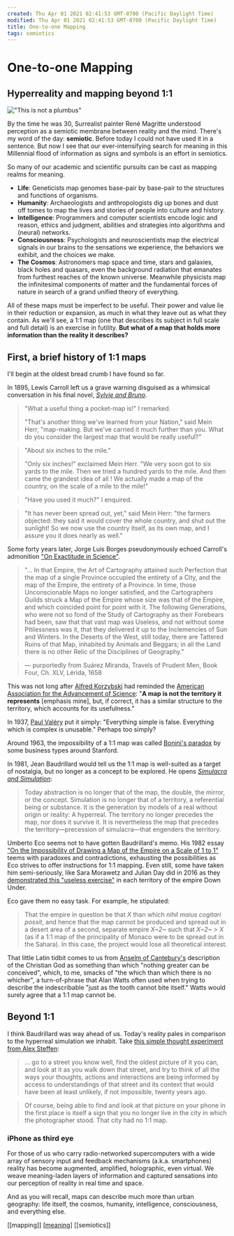 ```yaml
---
created: Thu Apr 01 2021 02:41:53 GMT-0700 (Pacific Daylight Time)
modified: Thu Apr 01 2021 02:41:53 GMT-0700 (Pacific Daylight Time)
title: One-to-one Mapping
tags: semiotics
---
```


# One-to-one Mapping

## Hyperreality and mapping beyond 1:1

!["This is not a plumbus"](/images/not-a-plumbus.jpg)

By the time he was 30, Surrealist painter René Magritte understood perception as a semiotic membrane between reality and the mind. There's my word of the day: **semiotic**. Before today I could not have used it in a sentence. But now I see that our ever-intensifying search for meaning in this Millennial flood of information as signs and symbols is an effort in semiotics.

So many of our academic and scientific pursuits can be cast as mapping realms for meaning.

- **Life**: Geneticists map genomes base-pair by base-pair to the structures and functions of organisms.
- **Humanity**: Archaeologists and anthropologists dig up bones and dust off tomes to map the lives and stories of people into culture and history.
- **Intelligence**: Programmers and computer scientists encode logic and reason, ethics and judgment, abilities and strategies into algorithms and (neural) networks.
- **Consciousness**: Psychologists and neuroscientists map the electrical signals in our brains to the sensations we experience, the behaviors we exhibit, and the choices we make.
- **The Cosmos**: Astronomers map space and time, stars and galaxies, black holes and quasars, even the background radiation that emanates from furthest reaches of the known universe. Meanwhile physicists map the infinitesimal components of matter and the fundamental forces of nature in search of a grand unified theory of everything.

All of these maps must be imperfect to be useful. Their power and value lie in their reduction or expansion, as much in what they leave out as what they contain. As we'll see, a 1:1 map (one that describes its subject in full scale and full detail) is an exercise in futility. **But what of a map that holds more information than the reality it describes?**

## First, a brief history of 1:1 maps

I'll begin at the oldest bread crumb I have found so far.

In 1895, Lewis Carroll left us a grave warning disguised as a whimsical conversation in his final novel, [_Sylvie and Bruno_](https://en.wikipedia.org/wiki/Sylvie_and_Bruno).

> "What a useful thing a pocket-map is!" I remarked.
>
> "That's another thing we've learned from your Nation," said Mein Herr, "map-making. But we've carried it much further than you. What do you consider the largest map that would be really useful?"

> "About six inches to the mile."
>
> "Only six inches!" exclaimed Mein Herr. "We very soon got to six yards to the mile. Then we tried a hundred yards to the mile. And then came the grandest idea of all ! We actually made a map of the country, on the scale of a mile to the mile!"

> "Have you used it much?" I enquired.

> "It has never been spread out, yet," said Mein Herr: "the farmers objected: they said it would cover the whole country, and shut out the sunlight! So we now use the country itself, as its own map, and I assure you it does nearly as well."

Some forty years later, Jorge Luis Borges pseudonymously echoed Carroll's admonition ["On Exactitude in Science"](https://genius.com/3327727).

> "… In that Empire, the Art of Cartography attained such Perfection that the map of a single Province occupied the entirety of a City, and the map of the Empire, the entirety of a Province. In time, those Unconscionable Maps no longer satisfied, and the Cartographers Guilds struck a Map of the Empire whose size was that of the Empire, and which coincided point for point with it. The following Generations, who were not so fond of the Study of Cartography as their Forebears had been, saw that that vast map was Useless, and not without some Pitilessness was it, that they delivered it up to the Inclemencies of Sun and Winters. In the Deserts of the West, still today, there are Tattered Ruins of that Map, inhabited by Animals and Beggars; in all the Land there is no other Relic of the Disciplines of Geography."

> — purportedly from Suárez Miranda, Travels of Prudent Men, Book Four, Ch. XLV, Lérida, 1658

This was not long after [Alfred Korzybski](https://en.wikipedia.org/wiki/Alfred_Korzybski) had reminded the [American Association for the Advancement of Science](https://www.aaas.org/): "**A map is not the territory it represents** [emphasis mine], but, if correct, it has a similar structure to the territory, which accounts for its usefulness."

In 1937, [Paul Valéry](https://en.wikipedia.org/wiki/Paul_Val%C3%A9ry) put it simply: "Everything simple is false. Everything which is complex is unusable." Perhaps too simply?

Around 1963, the impossibility of a 1:1 map was called [Bonini's paradox](https://en.wikipedia.org/wiki/Bonini%27s_paradox) by some business types around Stanford.

In 1981, Jean Baudrillard would tell us the 1:1 map is well-suited as a target of nostalgia, but no longer as a concept to be explored. He opens [_Simulacra and Simulation_](https://en.wikipedia.org/wiki/Simulacra_and_Simulation):

> Today abstraction is no longer that of the map, the double, the mirror, or the concept. Simulation is no longer that of a territory, a referential being or substance. It is the generation by models of a real without origin or reality: A hyperreal. The territory no longer precedes the map, nor does it survive it. It is nevertheless the map that precedes the territory—precession of simulacra—that engenders the territory.

Umberto Eco seems not to have gotten Baudrillard's memo. His 1982 essay ["On the Impossibility of Drawing a Map of the Empire on a Scale of 1 to 1"](https://www.goodreads.com/book/show/23066.How_to_Travel_with_a_Salmon_and_Other_Essays) teems with paradoxes and contradictions, exhausting the possibilities as Eco strives to offer instructions for 1:1 mapping. Even still, some have taken him semi-seriously, like Sara Morawetz and Julian Day did in 2016 as they [demonstrated this "useless exercise"](http://saramorawetz.com/1to1/) in each territory of the empire Down Under.

Eco gave them no easy task. For example, he stipulated:

> That the empire in question be that _X_ than which _nihil maius cogitari possit_, and hence that the map cannot be produced and spread out in a desert area of a second, separate empire _X~2~_ such that _X~2~ > X_ (as if a 1:1 map of the principality of Monaco were to be spread out in the Sahara). In this case, the project would lose all theoretical interest.

That little Latin tidbit comes to us from [Anselm of Cantebury's](https://en.wikipedia.org/wiki/Anselm_of_Canterbury) description of the Christian God as something than which "nothing greater can be conceived", which, to me, smacks of "the which than which there is no whicher", a turn-of-phrase that Alan Watts often used when trying to describe the indescribable "just as the tooth cannot bite itself." Watts would surely agree that a 1:1 map cannot be.

## Beyond 1:1

I think Baudrillard was way ahead of us. Today's reality pales in comparison to the hyperreal simulation we inhabit. Take [this simple thought experiment from Alex Steffen](http://www.alexsteffen.com/a_few_rough_thoughts_on_the_1_1_map_that_is_your_city):

> … go to a street you know well, find the oldest picture of it you can, and look at it as you walk down that street, and try to think of all the ways your thoughts, actions and interactions are being informed by access to understandings of that street and its context that would have been at least unlikely, if not impossible, twenty years ago.

> Of course, being able to find and look at that picture on your phone in the first place is itself a sign that you no longer live in the city in which the photographer stood. That city had no 1:1 map.

### iPhone as third eye

For those of us who carry radio-networked supercomputers with a wide array of sensory input and feedback mechanisms (a.k.a. smartphones) reality has become augmented, amplified, holographic, even virtual. We weave meaning-laden layers of information and captured sensations into our perception of reality in real time and space.

And as you will recall, maps can describe much more than urban geography: life itself, the cosmos, humanity, intelligence, consciousness, and everything else.

[[mapping]] [[meaning]] [[semiotics]]

[//begin]: # "Autogenerated link references for markdown compatibility"
[meaning]: ../attend/meaning "meaning"
[//end]: # "Autogenerated link references"